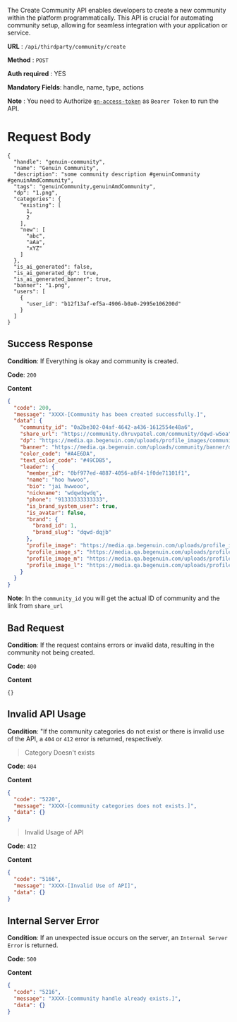 
The Create Community API enables developers to create a new community within the platform programmatically. This API is crucial for automating community setup, allowing for seamless integration with your application or service.


**URL**  :  `/api/thirdparty/community/create`

**Method**  :  `POST`

**Auth required**  : YES

**Mandatory Fields**: handle, name, type, actions 

**Note** : You need to Authorize [`gn-access-token`](https://resources.begenuin.com/developers/authentication) as `Bearer Token` to run the API.

# Request Body
```
{
  "handle": "genuin-community",
  "name": "Genuin Community",
  "description": "some community description #genuinCommunity #genuinAmdCommunity",
  "tags": "genuinCommunity,genuinAmdCommunity",
  "dp": "1.png",
  "categories": {
    "existing": [
      1,
      2
    ],
    "new": [
      "abc",
      "aAa",
      "xYZ"
    ]
  },
  "is_ai_generated": false,
  "is_ai_generated_dp": true,
  "is_ai_generated_banner": true,
  "banner": "1.png",
  "users": [
    {
      "user_id": "b12f13af-ef5a-4906-b0a0-2995e106200d"
    }
  ]
}
```


## Success Response

**Condition**: If Everything is okay and community is created. 

**Code**: `200`

**Content**
```json
{
  "code": 200,
  "message": "XXXX-[Community has been created successfully.]",
  "data": {
    "community_id": "0a2be302-04af-4642-a436-1612554e48a6",
    "share_url": "https://community.dhruvpatel.com/community/dqwd-w5oa",
    "dp": "https://media.qa.begenuin.com/uploads/profile_images/community/eeqfwee12.png",
    "banner": "https://media.qa.begenuin.com/uploads/community/banner/dqwdq.png",
    "color_code": "#A4E6DA",
    "text_color_code": "#49CDB5",
    "leader": {
      "member_id": "0bf977ed-4887-4056-a8f4-1f0de71101f1",
      "name": "hoo hwwoo",
      "bio": "jai hwwooo",
      "nickname": "wdqwdqwdq",
      "phone": "91333333333333",
      "is_brand_system_user": true,
      "is_avatar": false,
      "brand": {
        "brand_id": 1,
        "brand_slug": "dqwd-dqjb"
      },
      "profile_image": "https://media.qa.begenuin.com/uploads/profile_images/1706610191569_Vector.png",
      "profile_image_s": "https://media.qa.begenuin.com/uploads/profile_images/s/1706610191569_Vector.png",
      "profile_image_m": "https://media.qa.begenuin.com/uploads/profile_images/m/1706610191569_Vector.png",
      "profile_image_l": "https://media.qa.begenuin.com/uploads/profile_images/l/1706610191569_Vector.png"
    }
  }
}
```

**Note**: In the `community_id` you will get the actual ID of community and the link from `share_url`

## Bad Request

**Condition**: If the request contains errors or invalid data, resulting in the community not being created.

**Code**: `400`

**Content**
```
{}
```


## Invalid API Usage

**Condition**: "If the community categories do not exist or there is invalid use of the API, a `404` or `412` error is returned, respectively.


> Category Doesn't exists

**Code**: `404`

**Content**
```json
{
  "code": "5220",
  "message": "XXXX-[community categories does not exists.]",
  "data": {}
}
```



> Invalid Usage of API

**Code**: `412`

**Content**
```json
{
  "code": "5166",
  "message": "XXXX-[Invalid Use of API]",
  "data": {}
}
```

## Internal Server Error

**Condition**: If an unexpected issue occurs on the server, an `Internal Server Error` is returned.

**Code**: `500`

**Content**
```json
{
  "code": "5216",
  "message": "XXXX-[community handle already exists.]",
  "data": {}
}
```
